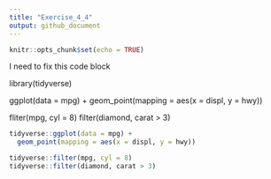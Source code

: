 ```yaml
---
title: "Exercise_4_4"
output: github_document
---
```


```r
knitr::opts_chunk$set(echo = TRUE)
```

I need to fix this code block

library(tidyverse)

ggplot(data = mpg) + 
  geom_point(mapping = aes(x = displ, y = hwy))

fliter(mpg, cyl = 8)
filter(diamond, carat > 3)

```r
tidyverse::ggplot(data = mpg) +
  geom_point(mapping = aes(x = displ, y = hwy))

tidyverse::filter(mpg, cyl = 8)
tidyverse::filter(diamond, carat > 3)
```
